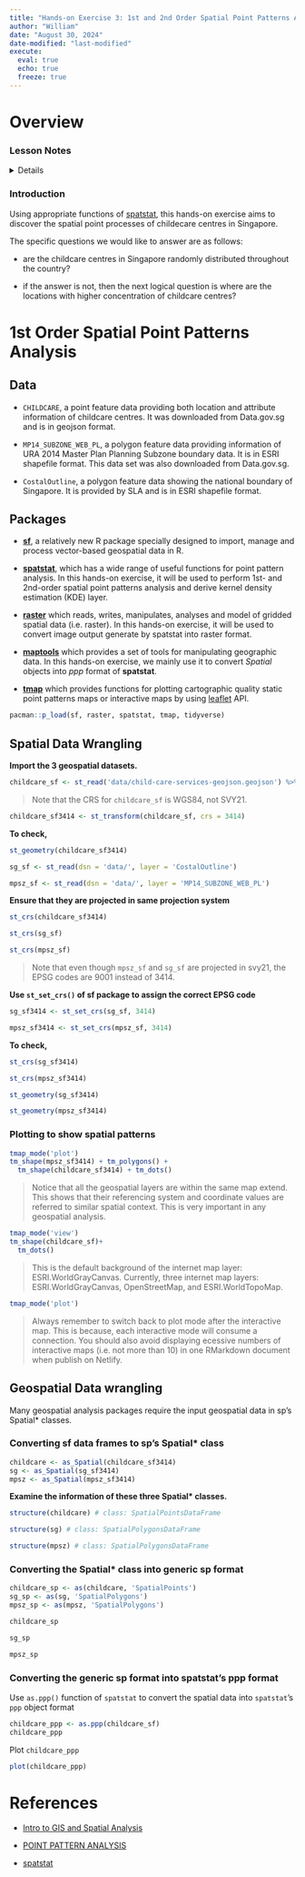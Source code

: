 ```yaml
---
title: "Hands-on Exercise 3: 1st and 2nd Order Spatial Point Patterns Analysis Methods"
author: "William"
date: "August 30, 2024"
date-modified: "last-modified"
execute: 
  eval: true
  echo: true
  freeze: true
---
```


# Overview

### Lesson Notes

<details>

![~Distribution of Crime Incidents~](data/img/distribution-of-crime-with-vacant-properties.jpg){fig-align="center"}

-   **Point pattern analysis** (PPA) is the study of the spatial arrangements of points in (usually 2D) space to find out if the pattern is random or the result of something.

    ![](data/img/spatial-ppa.jpg)

-   Spatial PPA Methods

    ![](data/img/spatial-ppa-methods.jpg)

    -   1^st^ order

        -   Density-based

            -   **Kernel density estimation:** compute intensity of a point distribution (Adaptive v. Fixed Bandwidth)

            -   **Quadrat analysis** to obtain variance-mean ratio (VMR: \>0,0,\<0)**:** measure of **dispersion** rather than a measure of **pattern;** single measure for the entire distribution, so **variation within the region are not recognised**

        -   Distance-based

            -   Nearest Neighbour Index

            -   G-function

            -   F-function

            -   K-function

            -   L-function

</details>

### Introduction

Using appropriate functions of [spatstat](https://cran.r-project.org/web/packages/spatstat/), this hands-on exercise aims to discover the spatial point processes of childecare centres in Singapore.

The specific questions we would like to answer are as follows:

-   are the childcare centres in Singapore randomly distributed throughout the country?

-   if the answer is not, then the next logical question is where are the locations with higher concentration of childcare centres?

# **1st Order Spatial Point Patterns Analysis**

## Data

-   `CHILDCARE`, a point feature data providing both location and attribute information of childcare centres. It was downloaded from Data.gov.sg and is in geojson format.

-   `MP14_SUBZONE_WEB_PL`, a polygon feature data providing information of URA 2014 Master Plan Planning Subzone boundary data. It is in ESRI shapefile format. This data set was also downloaded from Data.gov.sg.

-   `CostalOutline`, a polygon feature data showing the national boundary of Singapore. It is provided by SLA and is in ESRI shapefile format.

## Packages

-   [**sf**](https://r-spatial.github.io/sf/), a relatively new R package specially designed to import, manage and process vector-based geospatial data in R.

-   [**spatstat**](https://spatstat.org/), which has a wide range of useful functions for point pattern analysis. In this hands-on exercise, it will be used to perform 1st- and 2nd-order spatial point patterns analysis and derive kernel density estimation (KDE) layer.

-   [**raster**](https://cran.r-project.org/web/packages/raster/) which reads, writes, manipulates, analyses and model of gridded spatial data (i.e. raster). In this hands-on exercise, it will be used to convert image output generate by spatstat into raster format.

-   [**maptools**](https://cran.r-project.org/web/packages/maptools/index.html) which provides a set of tools for manipulating geographic data. In this hands-on exercise, we mainly use it to convert *Spatial* objects into *ppp* format of **spatstat**.

-   [**tmap**](https://cran.r-project.org/web/packages/tmap/index.html) which provides functions for plotting cartographic quality static point patterns maps or interactive maps by using [leaflet](https://leafletjs.com/) API.

```r
pacman::p_load(sf, raster, spatstat, tmap, tidyverse)
```

## Spatial Data Wrangling

**Import the 3 geospatial datasets.**

```r
childcare_sf <- st_read('data/child-care-services-geojson.geojson') %>% st_transform(crs = 3414)
```

> Note that the CRS for `childcare_sf` is WGS84, not SVY21.

```r
childcare_sf3414 <- st_transform(childcare_sf, crs = 3414)
```

**To check,**

```r
st_geometry(childcare_sf3414)
```

```r
sg_sf <- st_read(dsn = 'data/', layer = 'CostalOutline')
```

```r
mpsz_sf <- st_read(dsn = 'data/', layer = 'MP14_SUBZONE_WEB_PL')
```

**Ensure that they are projected in same projection system**

```r
st_crs(childcare_sf3414)
```

```r
st_crs(sg_sf)
```

```r
st_crs(mpsz_sf)
```

> Note that even though `mpsz_sf` and `sg_sf` are projected in svy21, the EPSG codes are 9001 instead of 3414.

**Use `st_set_crs()` of sf package to assign the correct EPSG code**

```r
sg_sf3414 <- st_set_crs(sg_sf, 3414)
```

```r
mpsz_sf3414 <- st_set_crs(mpsz_sf, 3414)
```

**To check,**

```r
st_crs(sg_sf3414)
```

```r
st_crs(mpsz_sf3414)
```

```r
st_geometry(sg_sf3414)
```

```r
st_geometry(mpsz_sf3414)
```

### **Plotting to show spatial patterns**

```r
tmap_mode('plot')
tm_shape(mpsz_sf3414) + tm_polygons() +
  tm_shape(childcare_sf3414) + tm_dots()
```

> Notice that all the geospatial layers are within the same map extend. This shows that their referencing system and coordinate values are referred to similar spatial context. This is very important in any geospatial analysis.

```r
tmap_mode('view')
tm_shape(childcare_sf)+
  tm_dots()
```

> This is the default background of the internet map layer: ESRI.WorldGrayCanvas. Currently, three internet map layers: ESRI.WorldGrayCanvas, OpenStreetMap, and ESRI.WorldTopoMap.

```r
tmap_mode('plot')
```

> Always remember to switch back to plot mode after the interactive map. This is because, each interactive mode will consume a connection. You should also avoid displaying ecessive numbers of interactive maps (i.e. not more than 10) in one RMarkdown document when publish on Netlify.

## **Geospatial Data wrangling**

Many geospatial analysis packages require the input geospatial data in sp’s Spatial\* classes.

### **Converting sf data frames to sp’s Spatial\* class**

```r
childcare <- as_Spatial(childcare_sf3414)
sg <- as_Spatial(sg_sf3414)
mpsz <- as_Spatial(mpsz_sf3414)
```

**Examine the information of these three Spatial\* classes.**

```r
structure(childcare) # class: SpatialPointsDataFrame
```

```r
structure(sg) # class: SpatialPolygonsDataFrame
```

```r
structure(mpsz) # class: SpatialPolygonsDataFrame
```

### **Converting the Spatial\* class into generic sp format**

```r
childcare_sp <- as(childcare, 'SpatialPoints')
sg_sp <- as(sg, 'SpatialPolygons')
mpsz_sp <- as(mpsz, 'SpatialPolygons')
```

```r
childcare_sp
```

```r
sg_sp
```

```r
mpsz_sp
```

### **Converting the generic sp format into spatstat’s ppp format**

Use `as.ppp()` function of `spatstat` to convert the spatial data into `spatstat`’s `ppp` object format

```r
childcare_ppp <- as.ppp(childcare_sf)
childcare_ppp
```

Plot `childcare_ppp`

```r
plot(childcare_ppp)
```

# References

-   [Intro to GIS and Spatial Analysis](https://mgimond.github.io/Spatial/index.html)

-   [POINT PATTERN ANALYSIS](https://storymaps.arcgis.com/stories/2d7ebcc8ae5c4df3b8ad56a3e9a82317)

-   [spatstat](https://cran.r-project.org/web/packages/spatstat/)
